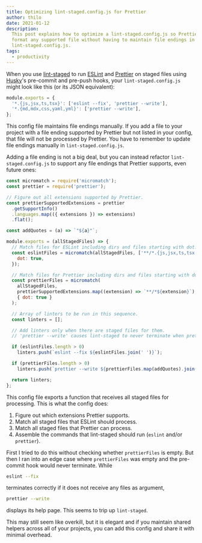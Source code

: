 ```yaml
---
title: Optimizing lint-staged.config.js for Prettier
author: thilo
date: 2021-01-12
description:
  This post explains how to optimize a lint-staged.config.js so Prettier can
  format any supported file without having to maintain file endings in
  lint-staged.config.js.
tags:
  - productivity
---
```


When you use [lint-staged](https://github.com/okonet/lint-staged) to run
[ESLint](https://eslint.org/) and [Prettier](https://prettier.io/) on staged
files using [Husky](https://github.com/typicode/husky)'s pre-commit and pre-push
hooks, your `lint-staged.config.js` might look like this (or its JSON
equivalent):

```js:lint-staged.config.js
module.exports = {
  '*.{js,jsx,ts,tsx}': ['eslint --fix', 'prettier --write'],
  '*.{md,mdx,css,yaml,yml}': ['prettier --write'],
};
```

This config file maintains file endings manually. If you add a file to your
project with a file ending supported by Prettier but not listed in your config,
that file will not be processed by Prettier. You have to remember to update file
endings manually in `lint-staged.config.js`.

Adding a file ending is not a big deal, but you can instead refactor
`lint-staged.config.js` to support any file endings that Prettier supports, even
future ones:

```js:lint-staged.config.js
const micromatch = require('micromatch');
const prettier = require('prettier');

// Figure out all extensions supported by Prettier.
const prettierSupportedExtensions = prettier
  .getSupportInfo()
  .languages.map(({ extensions }) => extensions)
  .flat();

const addQuotes = (a) => `"${a}"`;

module.exports = (allStagedFiles) => {
  // Match files for ESLint including dirs and files starting with dot.
  const eslintFiles = micromatch(allStagedFiles, ['**/*.{js,jsx,ts,tsx'], {
    dot: true,
  });

  // Match files for Prettier including dirs and files starting with dot.
  const prettierFiles = micromatch(
    allStagedFiles,
    prettierSupportedExtensions.map((extension) => `**/*${extension}`),
    { dot: true }
  );

  // Array of linters to be run in this sequence.
  const linters = [];

  // Add linters only when there are staged files for them.
  // 'prettier --write' causes lint-staged to never terminate when prettierFiles is empty.

  if (eslintFiles.length > 0)
    linters.push(`eslint --fix ${eslintFiles.join(' ')}`);

  if (prettierFiles.length > 0)
    linters.push(`prettier --write ${prettierFiles.map(addQuotes).join(' ')}`);

  return linters;
};
```

This config file exports a function that receives all staged files for
processing. This is what the config does:

1. Figure out which extensions Prettier supports.
1. Match all staged files that ESLint should process.
1. Match all staged files that Prettier can process.
1. Assemble the commands that lint-staged should run (`eslint` and/or
   `prettier`).

First I tried to do this without checking whether `prettierFiles` is empty. But
then I ran into an edge case where `prettierFiles` was empty and the pre-commit
hook would never terminate. While

```bash
eslint --fix
```

terminates correctly if it does not receive any files as argument,

```bash
prettier --write
```

displays its help page. This seems to trip up `lint-staged`.

This may still seem like overkill, but it is elegant and if you maintain shared
helpers across all of your projects, you can add this config and share it with
minimal overhead.
